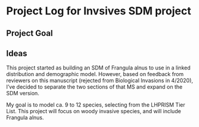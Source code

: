 # Project Log for Invsives SDM project

## Project Goal


## Ideas

This project started as building an SDM of Frangula alnus to use in a linked distribution and demographic model. 
However, based on feedback from reviewers on this manuscript (rejected from Biological Invasions in 4/2020), I've decided to separate the two sections of that MS and expand on the SDM version.

My goal is to model ca. 9 to 12 species, selecting from the LHPRISM Tier List. 
This project will focus on woody invasive species, and will include Frangula alnus.